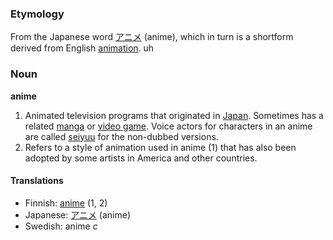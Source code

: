 ===Etymology===
From the Japanese word [[アニメ]] (anime), which in turn is a shortform derived from English [[animation]].
uh

===Noun===
'''anime'''

#Animated television programs that originated in [[Japan]].  Sometimes has a related [[manga]] or [[video game]].  Voice actors for characters in an anime are called [[seiyuu]] for the non-dubbed versions.
#Refers to a style of animation used in anime (1) that has also been adopted by some artists in America and other countries.

====Translations====
*Finnish: [[anime]] (1, 2)
*Japanese: [[アニメ]] (anime)
*Swedish: anime ''c''